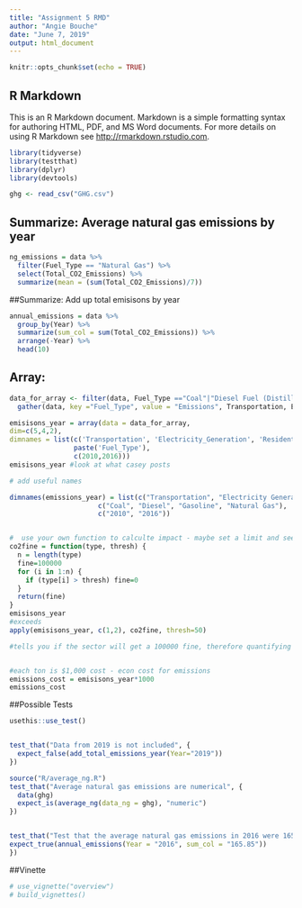 ```yaml
---
title: "Assignment 5 RMD"
author: "Angie Bouche"
date: "June 7, 2019"
output: html_document
---
```


```r
knitr::opts_chunk$set(echo = TRUE)
```

## R Markdown

This is an R Markdown document. Markdown is a simple formatting syntax for authoring HTML, PDF, and MS Word documents. For more details on using R Markdown see <http://rmarkdown.rstudio.com>.

```r
library(tidyverse)
library(testthat)
library(dplyr)
library(devtools)

ghg <- read_csv("GHG.csv")
```

## Summarize: Average natural gas emissions by year
```r
ng_emissions = data %>% 
  filter(Fuel_Type == "Natural Gas") %>% 
  select(Total_CO2_Emissions) %>% 
  summarize(mean = (sum(Total_CO2_Emissions)/7))

```


##Summarize: Add up total emisisons by year
```r
annual_emissions = data %>% 
  group_by(Year) %>% 
  summarize(sum_col = sum(Total_CO2_Emissions)) %>%  
  arrange(-Year) %>% 
  head(10)

```

## Array:
```r

data_for_array <- filter(data, Fuel_Type =="Coal"|"Diesel Fuel (Distillate)"|"Gasoline"|"Natural Gas") 
  gather(data, key ="Fuel_Type", value = "Emissions", Transportation, Electricity_Generation, Residential, Commercial, Industrial, -Total_CO2_Emissions, -Percent_Total_CO2_Emissions, na.rm = TRUE) 

emisisons_year = array(data = data_for_array, 
dim=c(5,4,2),
dimnames = list(c('Transportation', 'Electricity_Generation', 'Residential', 'Commercial', 'Industrial'),
                paste('Fuel_Type'),
                c(2010,2016)))
emisisons_year #look at what casey posts

# add useful names

dimnames(emissions_year) = list(c("Transportation", "Electricity Generation", "Residential", "Commercial",                               "Industrial"), 
                      c("Coal", "Diesel", "Gasoline", "Natural Gas"),
                      c("2010", "2016"))


#  use your own function to calculte impact - maybe set a limit and see what secotra are above? If you are "TRUE" you get a fine - add up the total fines for 2010 and 2016?
co2fine = function(type, thresh) {
  n = length(type)
  fine=100000
  for (i in 1:n) {
    if (type[i] > thresh) fine=0
  }
  return(fine)
}
emisisons_year
#exceeds
apply(emisisons_year, c(1,2), co2fine, thresh=50)

#tells you if the sector will get a 100000 fine, therefore quantifying impacts


#each ton is $1,000 cost - econ cost for emissions
emissions_cost = emisisons_year*1000
emissions_cost

```



##Possible Tests
```r
usethis::use_test()


test_that("Data from 2019 is not included", {
  expect_false(add_total_emissions_year(Year="2019"))
})

source("R/average_ng.R")
test_that("Average natural gas emissions are numerical", {
  data(ghg)
  expect_is(average_ng(data_ng = ghg), "numeric")
})


test_that("Test that the average natural gas emissions in 2016 were 165.85", {
expect_true(annual_emissions(Year = "2016", sum_col = "165.85"))
})

```
##Vinette
```r

# use_vignette("overview")
# build_vignettes()
```


